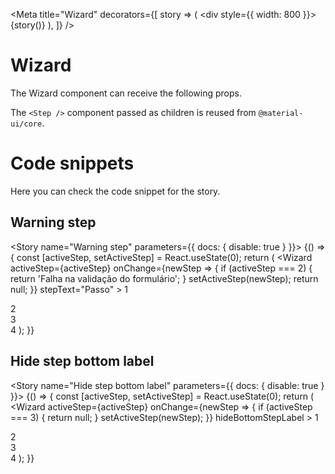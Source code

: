 
<Meta
  title="Wizard"
  decorators={[
    story => (
      <DivFlex>
        <div style={{ width: 800 }}>{story()}</div>
      </DivFlex>
    ),
  ]}
/>

# Wizard

The Wizard component can receive the following props.

<Props of={Wizard} />

The `<Step />` component passed as children is reused from `@material-ui/core`.

# Code snippets

Here you can check the code snippet for the story.

## Warning step

<Story name="Warning step" parameters={{ docs: { disable: true } }}>
  {() => {
    const [activeStep, setActiveStep] = React.useState(0);
    return (
      <Wizard
        activeStep={activeStep}
        onChange={newStep => {
          if (activeStep === 2) {
            return 'Falha na validação do formulário';
          }
          setActiveStep(newStep);
          return null;
        }}
        stepText="Passo"
      >
        <Step title="Step 1">1</Step>
        <Step title="Step 2">
          <div>2</div>
        </Step>
        <Step title="Step 3" warningText="Preencheu todos os dados do usuário?">
          <div>3</div>
        </Step>
        <Step title="Step 4">4</Step>
      </Wizard>
    );
  }}
</Story>

<Source id="wizard--warning-step" />

## Hide step bottom label

<Story name="Hide step bottom label" parameters={{ docs: { disable: true } }}>
  {() => {
    const [activeStep, setActiveStep] = React.useState(0);
    return (
      <Wizard
        activeStep={activeStep}
        onChange={newStep => {
          if (activeStep === 3) {
            return null;
          }
          setActiveStep(newStep);
        }}
        hideBottomStepLabel
      >
        <Step title="Step 1">1</Step>
        <Step title="Step 2">
          <div>2</div>
        </Step>
        <Step title="Step 3" warningText="Preencheu todos os dados do usuário?">
          <div>3</div>
        </Step>
        <Step title="Step 4">4</Step>
      </Wizard>
    );
  }}
</Story>

<Source id="wizard--hide-step-bottom-label" />
